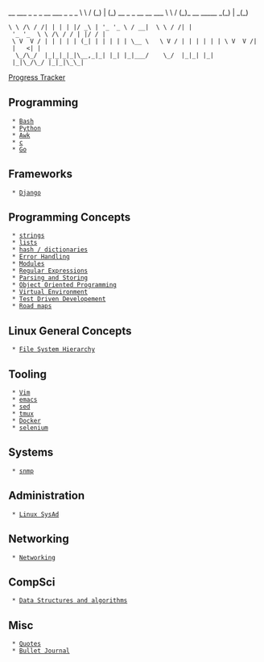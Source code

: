 __        ___ _ _ _                      __     ___                   _ _    _
\ \      / (_) | (_) __ _ _ __ __   ___  \ \   / (_)_ __ _____      _(_) | _(_)
 \ \ /\ / /| | | | |/ _\ | '_ '_ \ / __|  \ \ / /| | '_ '_  \ \ /\ / / | |/ / |
  \ V  V / | | | | | (_| | | | | | \__ \   \ V / | | | | | | \ V  V /| |   <| |
   \_/\_/  |_|_|_|_|\__,_|_| |_| |_|___/    \_/  |_|_| |_| |_|\_/\_/ |_|_|\_\_|

[[ptracker|Progress Tracker]]

== Programming ==
  * [[Bash]]
  * [[Python]]
  * [[Awk]]
  * [[c]]
  * [[Go]]

== Frameworks ==
  * [[Django]]

== Programming Concepts ==
  * [[programmingConcepts/strings|strings]]
  * [[programmingConcepts/lists|lists]]
  * [[programmingConcepts/hash-dict|hash / dictionaries]]
  * [[programmingConcepts/Error_handling|Error Handling]]
  * [[programmingConcepts/Modules|Modules]]
  * [[programmingConcepts/re|Regular Expressions]]
  * [[programmingConcepts/parsing-storing|Parsing and Storing]]
  * [[programmingConcepts/oop|Object Oriented Programming]]
  * [[programmingConcepts/virtual_environment|Virtual Environment]]
  * [[programmingConcepts/TDD|Test Driven Developement]]
  * [[programmingConcepts/roadmaps|Road maps]]

== Linux General Concepts ==
  * [[linuxGeneralConcepts/fhs|File System Hierarchy]]

== Tooling ==
  * [[Vim]]
  * [[emacs]]
  * [[sed]]
  * [[Tmux|tmux]]
  * [[Docker]]
  * [[selenium]]

== Systems ==
  * [[snmp]]

== Administration ==
  * [[Linux SysAd]]

== Networking ==
  * [[Networking]]

== CompSci ==
  * [[Data Structures and algorithms]]

== Misc ==
  * [[Quotes]]
  * [[bujo|Bullet Journal]]

